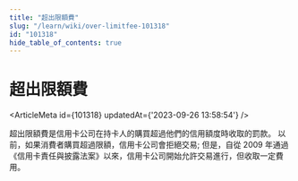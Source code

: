 ```yaml
---
title: "超出限額費"
slug: "/learn/wiki/over-limitfee-101318"
id: "101318"
hide_table_of_contents: true
---
```



# 超出限額費

<ArticleMeta id={101318} updatedAt={'2023-09-26 13:58:54'} />
<div className='border-solid border-b border-t-0 my-4 border-[var(--ifm-color-gray-300)]' />

超出限額費是信用卡公司在持卡人的購買超過他們的信用額度時收取的罰款。 以前，如果消費者購買超過限額，信用卡公司會拒絕交易; 但是，自從 2009 年通過《信用卡責任與披露法案》以來，信用卡公司開始允許交易進行，但收取一定費用。
